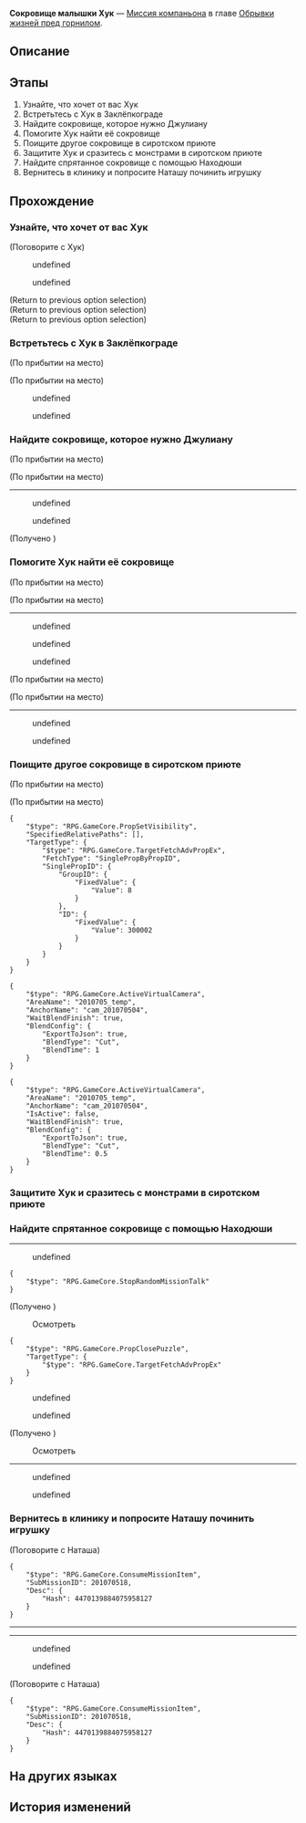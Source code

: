 {{Дополнить|Диалоги.}}
{{Миссия Инфобокс
|id              = 2010705
|Название        = 
|Изображение     = Миссия Освоения Сокровище малышки Хук.png
|Тип             = Миссия компаньона
|События         = 
|Глава           = Обрывки жизней пред горнилом
|Условия         = 
* Завершена [[Миссия компаньона]] ''[[Сокровище старого бригадира]]''
* Завершена [[Миссия Освоения]] ''[[Мы не умеем прощаться]]''
|Персонажи       = Наташа; Находюша; Первопроходец; Хук
|СтартЛокация    = [[Ярило-VI]] — [[Заклёпкоград]]
|Локации         = Заклёпкоград
|Предыдущая      = Сокровище старого бригадира
|Следующая       = ???
|Награды         = Опыт Освоения*350; Звёздный нефрит*60; Конденсированный эфир*4; Shield (Item)*200; Кредиты*20 000
}}
'''Сокровище малышки Хук''' — [[Миссия компаньона]] в главе [[Обрывки жизней пред горнилом]].

==Описание==
{{Описание|Хук хочет сделать подарок своему отцу и отправляется вместе с вами в Заклёпкоград, изъеденный Фрагментумом. Там она находит игрушечного медведя по имени Цзюнь-Цзюнь.<br />Вы узнаёте, каково пришлось Хук в приюте, и понимаете, почему она так дорожит своим нынешним образом жизни.}}

==Этапы==
# Узнайте, что хочет от вас Хук
# Встретьтесь с Хук в Заклёпкограде
# Найдите сокровище, которое нужно Джулиану
# Помогите Хук найти её сокровище
# Поищите другое сокровище в сиротском приюте
# Защитите Хук и сразитесь с монстрами в сиротском приюте
# Найдите спрятанное сокровище с помощью Находюши
# Вернитесь в клинику и попросите Наташу починить игрушку

==Прохождение==
{{Дополнить}}

{{Диалог Конец}}

===Узнайте, что хочет от вас Хук===
{{Описание миссии|локация=Камнеград|Босс Кротов Хук ждёт вас. Будучи {{MC|ж=почётной соратницей|м=почётным соратником}} Кротов, вы отправляетесь на встречу.<br />Хотя Хук пытается казаться взрослой, хочется ей помочь, потому что она такая милая.}}
{{Диалог Начало}}

;(Поговорите с Хук)
<!--Unknown TalkSentence: 101025901-->
:{{Диалог|Стрелка}} undefined
:{{Диалог|Стрелка}} undefined
:<!--Unknown TalkSentence: 101025904-->
<!--Unknown TalkSentence: 101025905-->
;(Return to previous option selection)
;(Return to previous option selection)
;(Return to previous option selection)
{{Диалог Конец}}

===Встретьтесь с Хук в Заклёпкограде===
{{Описание миссии|локация=Заклёпкоград|Хук ушла одна, сказав, что будет ждать вас в безопасном месте в Заклёпкограде. Но Заклёпкоград был подвержен коррозии Фрагментума. Там нет безопасного места.<br />Обязанность {{MC|ж=почётной соратницы|м=почётного соратника}} Кротов защищать Хук. Поэтому вы должны найти её как можно скорее и привести обратно.}}
{{Диалог Начало}}
;(По прибытии на место)

;(По прибытии на место)
<!--Unknown TalkSentence: 201222901-->
:{{Диалог|Стрелка}} undefined
:{{Диалог|Стрелка}} undefined
<!--Unknown TalkSentence: 201222903-->
<!--Unknown TalkSentence: 201222906-->
{{Диалог Конец}}

===Найдите сокровище, которое нужно Джулиану===
{{Описание миссии|локация=Заклёпкоград|Хук рассказала о плане Джулиану. Теперь вам придётся искать его вещи, чтобы он никому ничего не сказал. Ну спасибо тебе, Хук...<br />Когда жители покидали Заклёпкоград, они оставили много вещей. Помогите им, чем сможете.}}
{{Диалог Начало}}
;(По прибытии на место)

;(По прибытии на место)
<!--Unknown TalkSentence: 201223001-->
<!--Unknown TalkSentence: 201223002-->
----
<!--Unknown TalkSentence: 201223003-->
:{{Диалог|Стрелка}} undefined
:{{Диалог|Стрелка}} undefined
<!--Unknown TalkSentence: 201223005-->
<!--Unknown TalkSentence: 201223006-->
<!--Unknown TalkSentence: 201223010-->
;(Получено {{Item|Ржавый ключ|20|x=1|text=Ржавый ключ}})
{{Диалог Конец}}

===Помогите Хук найти её сокровище===
{{Описание миссии|локация=Заклёпкоград|Пришло время поработать! Сокровище, которе ищет Хук, находится рядом со входом в шахту в Заклёпкограде. Лишь бы всё прошло хорошо.<br />Жители Заклёпкограда построили множество баррикад против монстров. Нужно действовать осторожно и вернуться как можно скорее.}}
{{Диалог Начало}}
<!--Unknown TalkSentence: 201223071-->
<!--Unknown TalkSentence: 201223101-->
;(По прибытии на место)

;(По прибытии на место)
----
<!--Unknown TalkSentence: 201223102-->
:{{Диалог|Стрелка}} undefined
:{{Диалог|Стрелка}} undefined
:{{Диалог|Стрелка}} undefined
;(По прибытии на место)

;(По прибытии на место)
----
<!--Unknown TalkSentence: 201223112-->
<!--Unknown TalkSentence: 201223113-->
<!--Unknown TalkSentence: 201223114-->
:{{Диалог|Стрелка}} undefined
:{{Диалог|Стрелка}} undefined
<!--Unknown TalkSentence: 201223116-->
<!--Unknown TalkSentence: 201223119-->
{{Диалог Конец}}

===Поищите другое сокровище в сиротском приюте===
{{Описание миссии|локация=Заклёпкоград|Маленькая дрель Хук сломана. Вы хотите вернуться в Камнеград, но она говорит, что у неё есть ещё одно сокровище.<br />Возможно, она не собиралась продавать это сокровище, но она изменила своё мнение сейчас. Раз вы уже здесь, вам следует продолжить поиски.}}
{{Диалог Начало}}
;(По прибытии на место)

;(По прибытии на место)
<pre>{
	"$type": "RPG.GameCore.PropSetVisibility",
	"SpecifiedRelativePaths": [],
	"TargetType": {
		"$type": "RPG.GameCore.TargetFetchAdvPropEx",
		"FetchType": "SinglePropByPropID",
		"SinglePropID": {
			"GroupID": {
				"FixedValue": {
					"Value": 8
				}
			},
			"ID": {
				"FixedValue": {
					"Value": 300002
				}
			}
		}
	}
}</pre>
<pre>{
	"$type": "RPG.GameCore.ActiveVirtualCamera",
	"AreaName": "2010705_temp",
	"AnchorName": "cam_201070504",
	"WaitBlendFinish": true,
	"BlendConfig": {
		"ExportToJson": true,
		"BlendType": "Cut",
		"BlendTime": 1
	}
}</pre>
<!--Unknown TalkSentence: 201223201-->
<pre>{
	"$type": "RPG.GameCore.ActiveVirtualCamera",
	"AreaName": "2010705_temp",
	"AnchorName": "cam_201070504",
	"IsActive": false,
	"WaitBlendFinish": true,
	"BlendConfig": {
		"ExportToJson": true,
		"BlendType": "Cut",
		"BlendTime": 0.5
	}
}</pre>
{{Диалог Конец}}

===Защитите Хук и сразитесь с монстрами в сиротском приюте===
{{Описание миссии|локация=Заклёпкоград|Сиротский приют находится ближе всего к коррозии Фрагментума. Здесь обитают монстры, вы должны позаботиться о безопасности Хук.<br />Хук достаёт Дырокол, чтобы расправиться с монстрами. На неё можно положиться, но с монстрами лучше разбираться взрослым.}}
{{Диалог Начало}}
{{Диалог Конец}}

===Найдите спрятанное сокровище с помощью Находюши===
{{Описание миссии|локация=Заклёпкоград|Хук не может разобраться в своей собственной карте. Это вполне понятно.<br />К счастью, вы взяли с собой поисковик объектов для дома Находюшу, который вы нашли в шахте. Можно попробовать использовать его.}}
{{Диалог Начало}}
----
<!--Unknown TalkSentence: 201223202-->
:{{Диалог|Стрелка}} undefined
<!--Unknown TalkSentence: 201223204-->
<!--Unknown TalkSentence: 201223205-->
<!--Unknown TalkSentence: 201223206-->
:<!--1-second delay-->
<pre>{
	"$type": "RPG.GameCore.StopRandomMissionTalk"
}</pre>
<!--Unknown TalkSentence: 201223244-->
<!--Unknown TalkSentence: 201223215-->
<!--Unknown TalkSentence: 201223245-->
<!--Unknown TalkSentence: 201223216-->

;(Получено {{Item|Капсула времени Джулиана|20|x=1|text=Капсула времени Джулиана}})

:{{Диалог|Изучение}} Осмотреть
<pre>{
	"$type": "RPG.GameCore.PropClosePuzzle",
	"TargetType": {
		"$type": "RPG.GameCore.TargetFetchAdvPropEx"
	}
}</pre>
<!--Unknown TalkSentence: 201223217-->
<!--Unknown TalkSentence: 201223218-->
:{{Диалог|Стрелка}} undefined
:<!--Unknown TalkSentence: 201223220-->
:{{Диалог|Стрелка}} undefined
:<!--Unknown TalkSentence: 201223222-->
:<!--Unknown TalkSentence: 201223223-->
<!--Unknown TalkSentence: 201223220-->

;(Получено {{Item|Большой плюшевый медведь по имени Цзюнь-Цзюнь|20|x=1|text=Большой плюшевый медведь по имени Цзюнь-Цзюнь}})

:{{Диалог|Изучение}} Осмотреть
----
<!--Unknown TalkSentence: 201223224-->
:{{Диалог|Стрелка}} undefined
:{{Диалог|Стрелка}} undefined
<!--Unknown TalkSentence: 201223226-->
<!--Unknown TalkSentence: 201223229-->
{{Диалог Конец}}

===Вернитесь в клинику и попросите Наташу починить игрушку===
{{Описание миссии|локация=Клиника Наташи|Сокровище Хук повреждено. Его нельзя продать. Вам придётся попросить Наташу, которая сделала куклу, помочь починить игрушку.<br />Вы бы никогда не подумали, что умение шить игрушки может пригодиться в сиротском приюте. Было бы здорово, если бы она сделала игрушку для вас... когда будет свободна.}}
{{Диалог Начало}}

;(Поговорите с Наташа)
<!--Unknown TalkSentence: 101026001-->
<pre>{
	"$type": "RPG.GameCore.ConsumeMissionItem",
	"SubMissionID": 201070518,
	"Desc": {
		"Hash": 4470139884075958127
	}
}</pre>
----
<!--Unknown TalkSentence: 101026002-->
<!--Unknown TalkSentence: 101026003-->
<!--Unknown TalkSentence: 101026004-->
<!--Unknown TalkSentence: 101026005-->
<!--Unknown TalkSentence: 101026006-->
<!--Unknown TalkSentence: 101026007-->
<!--Unknown TalkSentence: 101026008-->
<!--Unknown TalkSentence: 101026009-->
<!--Unknown TalkSentence: 101026010-->
----
<!--Unknown TalkSentence: 101026011-->
<!--Unknown TalkSentence: 101026012-->
<!--Unknown TalkSentence: 101026013-->
:{{Диалог|Стрелка}} undefined
:{{Диалог|Стрелка}} undefined
<!--Unknown TalkSentence: 101026017-->
<!--Unknown TalkSentence: 101026018-->
<!--Unknown TalkSentence: 101026019-->

;(Поговорите с Наташа)
<!--Unknown TalkSentence: 101026054-->
<!--Unknown TalkSentence: 101026055-->
<!--Unknown TalkSentence: 101026001-->
<pre>{
	"$type": "RPG.GameCore.ConsumeMissionItem",
	"SubMissionID": 201070518,
	"Desc": {
		"Hash": 4470139884075958127
	}
}</pre>
{{Диалог Конец}}

==На других языках==
{{На других языках
|en   = Hook's Treasure
|zhs  = 小虎克的宝贝
|zht  = 小虎克的寶貝
|ja   = フックちゃんのお宝
|ko   = 어린 후크의 보물
|es   = El tesoro de Hook
|fr   = Le trésor de Hook
|ru   = Сокровище малышки Хук
|th   = ของล้ำค่าของท่าน Hook
|vi   = Bảo Bối Của Hook
|de   = Hooks Schatz
|id   = Benda Berharga Hook
|pt   = Tesouro da Hook
}}

==История изменений==
{{История изменений|2.7}}
